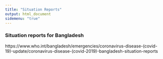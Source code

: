 ```yaml
---
title: "Situation Reports"
output: html_document
sidemenu: "true"
---
```


### Situation reports for Bangladesh 

https://www.who.int/bangladesh/emergencies/coronavirus-disease-(covid-19)-update/coronavirus-disease-(covid-2019)-bangladesh-situation-reports 